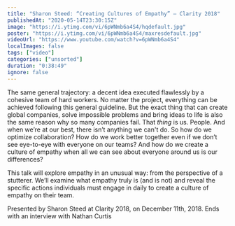 ```yaml
---
title: "Sharon Steed: “Creating Cultures of Empathy” — Clarity 2018"
publishedAt: "2020-05-14T23:30:15Z"
image: "https://i.ytimg.com/vi/6pWNmb6a4S4/hqdefault.jpg"
poster: "https://i.ytimg.com/vi/6pWNmb6a4S4/maxresdefault.jpg"
videoUrl: "https://www.youtube.com/watch?v=6pWNmb6a4S4"
localImages: false
tags: ["video"]
categories: ["unsorted"]
duration: "0:38:49"
ignore: false
---
```

The same general trajectory: a decent idea executed flawlessly by a cohesive team of hard workers. No matter the project, everything can be achieved following this general guideline. But the exact thing that can create global companies, solve impossible problems and bring ideas to life is also the same reason why so many companies fail. That *thing* is us. People. And when we’re at our best, there isn’t anything we can't do. So how do we optimize collaboration? How do we work better together even if we don’t see eye-to-eye with everyone on our teams? And how do we create a culture of empathy when all we can see about everyone around us is our differences?

This talk will explore empathy in an unusual way: from the perspective of a stutterer. We’ll examine what empathy truly is (and is not) and reveal the specific actions individuals must engage in daily to create a culture of empathy on their team.

Presented by Sharon Steed at Clarity 2018, on December 11th, 2018. Ends with an interview with Nathan Curtis
